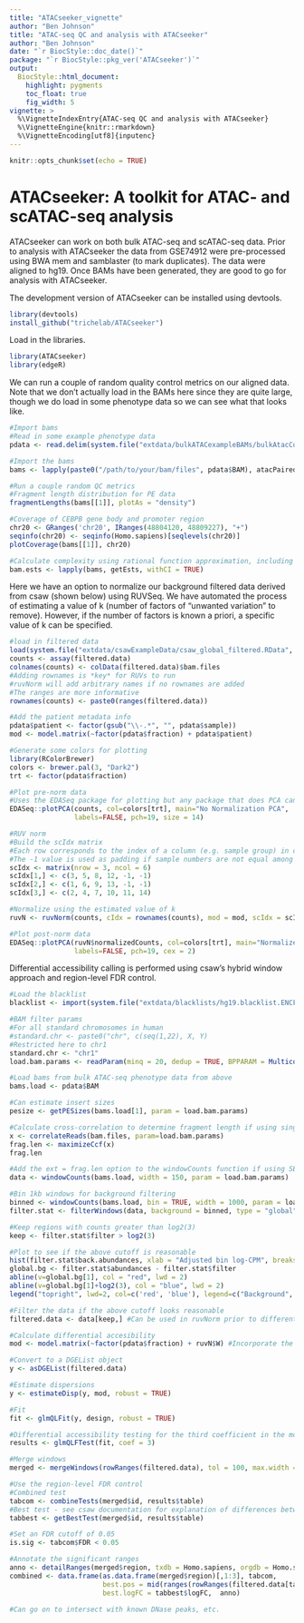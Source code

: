 ```yaml
---
title: "ATACseeker_vignette"
author: "Ben Johnson"
title: "ATAC-seq QC and analysis with ATACseeker"
author: "Ben Johnson"
date: "`r BiocStyle::doc_date()`"
package: "`r BiocStyle::pkg_ver('ATACseeker')`" 
output:
  BiocStyle::html_document:
    highlight: pygments
    toc_float: true
    fig_width: 5
vignette: >
  %\VignetteIndexEntry{ATAC-seq QC and analysis with ATACseeker}
  %\VignetteEngine{knitr::rmarkdown}
  %\VignetteEncoding[utf8]{inputenc}
---
```


```r
knitr::opts_chunk$set(echo = TRUE)
```

# ATACseeker: A toolkit for ATAC- and scATAC-seq analysis

ATACseeker can work on both bulk ATAC-seq and scATAC-seq data. Prior to analysis with ATACseeker the data from GSE74912 were pre-processed using BWA mem and samblaster (to mark duplicates). The data were aligned to hg19. Once BAMs have been generated, they are good to go for analysis with ATACseeker.

The development version of ATACseeker can be installed using devtools.

```r

library(devtools)
install_github("trichelab/ATACseeker")

```

Load in the libraries.

```r

library(ATACseeker)
library(edgeR)

```

We can run a couple of random quality control metrics on our aligned data. Note that we don't actually load in the BAMs here since they are quite large, though we do load in some phenotype data so we can see what that looks like.

```r

#Import bams
#Read in some example phenotype data
pdata <- read.delim(system.file("extdata/bulkATACexampleBAMs/bulkAtacCovariates.csv", package = "ATACseeker"), check.names = FALSE, stringsAsFactors = FALSE, row.names = 1, sep = ",")

#Import the bams
bams <- lapply(paste0("/path/to/your/bam/files", pdata$BAM), atacPairedEnd, genome = "hg19")

#Run a couple random QC metrics
#Fragment length distribution for PE data
fragmentLengths(bams[[1]], plotAs = "density")

#Coverage of CEBPB gene body and promoter region
chr20 <- GRanges('chr20', IRanges(48804120, 48809227), "+")
seqinfo(chr20) <- seqinfo(Homo.sapiens)[seqlevels(chr20)]
plotCoverage(bams[[1]], chr20)

#Calculate complexity using rational function approximation, including 95% confidence intervals
bam.ests <- lapply(bams, getEsts, withCI = TRUE)

```

Here we have an option to normalize our background filtered data derived from csaw (shown below) using RUVSeq. We have automated the process of estimating a value of k (number of factors of "unwanted variation" to remove). However, if the number of factors is known a priori, a specific value of k can be specified.

```r

#load in filtered data
load(system.file("extdata/csawExampleData/csaw_global_filtered.RData", package = "ATACseeker"))
counts <- assay(filtered.data)
colnames(counts) <- colData(filtered.data)$bam.files
#Adding rownames is *key* for RUVs to run
#ruvNorm will add arbitrary names if no rownames are added
#The ranges are more informative
rownames(counts) <- paste0(ranges(filtered.data))

#Add the patient metadata info
pdata$patient <- factor(gsub("\\-.*", "", pdata$sample))
mod <- model.matrix(~factor(pdata$fraction) + pdata$patient)

#Generate some colors for plotting
library(RColorBrewer)
colors <- brewer.pal(3, "Dark2")
trt <- factor(pdata$fraction)

#Plot pre-norm data
#Uses the EDASeq package for plotting but any package that does PCA can be used
EDASeq::plotPCA(counts, col=colors[trt], main="No Normalization PCA", 
                labels=FALSE, pch=19, size = 14)

#RUV norm
#Build the scIdx matrix
#Each row corresponds to the index of a column (e.g. sample group) in counts
#The -1 value is used as padding if sample numbers are not equal among groups
scIdx <- matrix(nrow = 3, ncol = 6)
scIdx[1,] <- c(3, 5, 8, 12, -1, -1)
scIdx[2,] <- c(1, 6, 9, 13, -1, -1)
scIdx[3,] <- c(2, 4, 7, 10, 11, 14)

#Normalize using the estimated value of k
ruvN <- ruvNorm(counts, cIdx = rownames(counts), mod = mod, scIdx = scIdx)

#Plot post-norm data
EDASeq::plotPCA(ruvN$normalizedCounts, col=colors[trt], main="Normalized PCA", 
                labels=FALSE, pch=19, cex = 2)

```

Differential accessibility calling is performed using csaw's hybrid window approach and region-level FDR control.

```r

#Load the blacklist
blacklist <- import(system.file("extdata/blacklists/hg19.blacklist.ENCFF001TDO.bed.gz", package = "ATACseeker"), genome = "hg19")

#BAM filter params
#For all standard chromosomes in human
#standard.chr <- paste0("chr", c(seq(1,22), X, Y)
#Restricted here to chr1
standard.chr <- "chr1"
load.bam.params <- readParam(minq = 20, dedup = TRUE, BPPARAM = MulticoreParam(16), discard = blacklist, restrict = standard.chr, pe = "both")

#Load bams from bulk ATAC-seq phenotype data from above
bams.load <- pdata$BAM

#Can estimate insert sizes
pesize <- getPESizes(bams.load[1], param = load.bam.params)

#Calculate cross-correlation to determine fragment length if using single-end data
x <- correlateReads(bam.files, param=load.bam.params)
frag.len <- maximizeCcf(x)
frag.len

#Add the ext = frag.len option to the windowCounts function if using SE data
data <- windowCounts(bams.load, width = 150, param = load.bam.params)

#Bin 1kb windows for background filtering
binned <- windowCounts(bams.load, bin = TRUE, width = 1000, param = load.bam.params)
filter.stat <- filterWindows(data, background = binned, type = "global")

#Keep regions with counts greater than log2(3)
keep <- filter.stat$filter > log2(3)

#Plot to see if the above cutoff is reasonable
hist(filter.stat$back.abundances, xlab = "Adjusted bin log-CPM", breaks = 50, main = "")
global.bg <- filter.stat$abundances - filter.stat$filter
abline(v=global.bg[1], col = "red", lwd = 2)
abline(v=global.bg[1]+log2(3), col = "blue", lwd = 2)
legend("topright", lwd=2, col=c('red', 'blue'), legend=c("Background", "Threshold"))

#Filter the data if the above cutoff looks reasonable
filtered.data <- data[keep,] #Can be used in ruvNorm prior to differential accessibility testing

#Calculate differential accesibility
mod <- model.matrix(~factor(pdata$fraction) + ruvN$W) #Incorporate the normalization factors derived using ruvNorm

#Convert to a DGEList object
y <- asDGEList(filtered.data)

#Estimate dispersions
y <- estimateDisp(y, mod, robust = TRUE)

#Fit
fit <- glmQLFit(y, design, robust = TRUE)

#Differential accessibility testing for the third coefficient in the mod object
results <- glmQLFTest(fit, coef = 3)

#Merge windows
merged <- mergeWindows(rowRanges(filtered.data), tol = 100, max.width = 5000)

#Use the region-level FDR control
#Combined test
tabcom <- combineTests(merged$id, results$table)
#Best test - see csaw documentation for explanation of differences between tests
tabbest <- getBestTest(merged$id, results$table)

#Set an FDR cutoff of 0.05
is.sig <- tabcom$FDR < 0.05

#Annotate the significant ranges
anno <- detailRanges(merged$region, txdb = Homo.sapiens, orgdb = Homo.sapiens)
combined <- data.frame(as.data.frame(merged$region)[,1:3], tabcom,
                       best.pos = mid(ranges(rowRanges(filtered.data[tabbest$best]))), 
                       best.logFC = tabbest$logFC,  anno)

#Can go on to intersect with known DNase peaks, etc.

```
